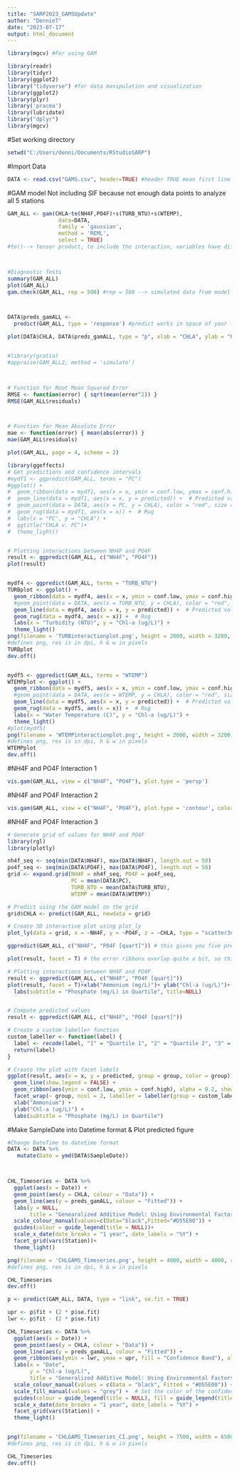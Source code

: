 ---
title: "SARP2023_GAMSUpdate"
author: "DennieT"
date: "2023-07-17"
output: html_document
---



```{r}
library(mgcv) #For using GAM

library(readr)
library(tidyr)
library(ggplot2)
library("tidyverse") #for data manipulation and visualization
library(ggplot2)
library(plyr)
library('pracma')
library(lubridate)
library("dplyr")
library(mgcv)
```




#Set working directory
```{r}
setwd("C:/Users/denni/Documents/RStudioSARP")
```



#Import Data
```{r}
DATA <- read.csv("GAMS.csv", header=TRUE) #header TRUE mean first line of csv has heading
```




#GAM model
Not including SIF because not enough data points to analyze all 5 stations
```{r}
GAM_ALL <- gam(CHLA~te(NH4F,PO4F)+s(TURB_NTU)+s(WTEMP),
                data=DATA, 
                family = 'gaussian',
                method = 'REML',
                select = TRUE)
#te()--> tensor product, to include the interaction, variables have diff units/or not, accounts for main effect of each variable as well



#Diagnostic Tests
summary(GAM_ALL)
plot(GAM_ALL)
gam.check(GAM_ALL, rep = 500) #rep = 500 --> simulated data from model to create confidence band



DATA$preds_gamALL <- 
  predict(GAM_ALL, type = 'response') #predict works in space of your family distribution

plot(DATA$CHLA, DATA$preds_gamALL, type = "p", xlab = "CHLA", ylab = "Predicted CHLA", main = "Predicted CHLA vs. CHLA")


#library(gratia)
#appraise(GAM_ALL2, method = 'simulate')



# Function for Root Mean Squared Error
RMSE <- function(error) { sqrt(mean(error^2)) }
RMSE(GAM_ALL$residuals)



# Function for Mean Absolute Error
mae <- function(error) { mean(abs(error)) }
mae(GAM_ALL$residuals)
```


```{r}
plot(GAM_ALL, page = 4, scheme = 2)
```



```{r}
library(ggeffects)
# Get predictions and confidence intervals
#mydf1 <- ggpredict(GAM_ALL, terms = "PC")
#ggplot() +
#  geom_ribbon(data = mydf1, aes(x = x, ymin = conf.low, ymax = conf.high), alpha = 0.3) +  # Confidence band
#  geom_line(data = mydf1, aes(x = x, y = predicted)) +  # Predicted values
#  geom_point(data = DATA, aes(x = PC, y = CHLA), color = "red", size = 2) +  # CHLA data points
#  geom_rug(data = mydf1, aes(x = x)) +  # Rug
#  labs(x = "PC", y = "CHLA") +
#  ggtitle("CHLA v. PC")+
#  theme_light()


# Plotting interactions between NH4F and PO4F
result <- ggpredict(GAM_ALL, c("NH4F", "PO4F"))
plot(result)


mydf4 <- ggpredict(GAM_ALL, terms = "TURB_NTU")
TURBplot <- ggplot() +
  geom_ribbon(data = mydf4, aes(x = x, ymin = conf.low, ymax = conf.high), alpha = 0.3) +  # Confidence band
  #geom_point(data = DATA, aes(x = TURB_NTU, y = CHLA), color = "red", size = 1, alpha = 0.5) +  # CHLA data points
  geom_line(data = mydf4, aes(x = x, y = predicted)) +  # Predicted values
  geom_rug(data = mydf4, aes(x = x)) +  # Rug
  labs(x = "Turbidity (NTU)", y = "Chl-a (ug/L)") +
  theme_light()
png(filename = 'TURBinteractionplot.png', height = 2000, width = 3200, res = 500) 
#defines png, res is in dpi, h & w in pixels
TURBplot
dev.off()


mydf5 <- ggpredict(GAM_ALL, terms = "WTEMP")
WTEMPplot <- ggplot() +
  geom_ribbon(data = mydf5, aes(x = x, ymin = conf.low, ymax = conf.high), alpha = 0.3) +  # Confidence band
  #geom_point(data = DATA, aes(x = WTEMP, y = CHLA), color = "red", size = 1, alpha = 0.5) +  # CHLA data points
  geom_line(data = mydf5, aes(x = x, y = predicted)) +  # Predicted values
  geom_rug(data = mydf5, aes(x = x)) +  # Rug
  labs(x = "Water Temperature (C)", y = "Chl-a (ug/L)") +
  theme_light()
#plot(mydf5)
png(filename = 'WTEMPinteractionplot.png', height = 2000, width = 3200, res = 500) 
#defines png, res is in dpi, h & w in pixels
WTEMPplot
dev.off()

```



#NH4F and PO4F Interaction 1
```{r}
vis.gam(GAM_ALL, view = c("NH4F", "PO4F"), plot.type = 'persp')
```


#NH4F and PO4F Interaction 2
```{r}
vis.gam(GAM_ALL, view = c("NH4F", "PO4F"), plot.type = 'contour', color = 'cm')
```



#NH4F and PO4F Interaction 3
```{r}
# Generate grid of values for NH4F and PO4F
library(rgl)
library(plotly)

nh4f_seq <- seq(min(DATA$NH4F), max(DATA$NH4F), length.out = 50)
po4f_seq <- seq(min(DATA$PO4F), max(DATA$PO4F), length.out = 50)
grid <- expand.grid(NH4F = nh4f_seq, PO4F = po4f_seq, 
                    PC = mean(DATA$PC),
                    TURB_NTU = mean(DATA$TURB_NTU),
                    WTEMP = mean(DATA$WTEMP))

# Predict using the GAM model on the grid
grid$CHLA <- predict(GAM_ALL, newdata = grid)

# Create 3D interactive plot using plot_ly
plot_ly(data = grid, x = ~NH4F, y = ~PO4F, z = ~CHLA, type = "scatter3d", mode = "markers")

```


```{r}
ggpredict(GAM_ALL, c("NH4F", "PO4F [quart]")) # this gives you five predictions across all values of NH4F, at the min, 25%, 50%, 75%, and max of PO4F (compared to the default, which provides only 3 lines at levels of P04F that do not span the full range of your PO4F)

plot(result, facet = T) # the error ribbons overlap quite a bit, so this provides a cleaner of your interaction
```



```{r}
# Plotting interactions between NH4F and PO4F
result <- ggpredict(GAM_ALL, c("NH4F", "PO4F [quart]"))
plot(result, facet = T)+xlab("Ammonium (mg/L)")+ ylab("Chl-a (ug/L)")+
  labs(subtitle = "Phosphate (mg/L) in Quartile", title=NULL)



```



```{r}
# Compute predicted values
result <- ggpredict(GAM_ALL, c("NH4F", "PO4F [quart]"))

# Create a custom labeller function
custom_labeller <- function(label) {
  label <- recode(label, "1" = "Quartile 1", "2" = "Quartile 2", "3" = "Quartile 3", "4" = "Quartile 4")
  return(label)
}

# Create the plot with facet labels
ggplot(result, aes(x = x, y = predicted, group = group, color = group)) +
  geom_line(show.legend = FALSE) +
  geom_ribbon(aes(ymin = conf.low, ymax = conf.high), alpha = 0.2, show.legend = FALSE) +
  facet_wrap(~ group, ncol = 2, labeller = labeller(group = custom_labeller)) +
  xlab("Ammonium") +
  ylab("Chl-a (ug/L)") +
  labs(subtitle = "Phosphate (mg/L) in Quartile")

```




#Make SampleDate into Datetime format & Plot predicted figure
```{r}
#Change DateTime to datetime format
DATA <- DATA %>%
   mutate(Date = ymd(DATA$SampleDate))



CHL_Timeseries <- DATA %>%
  ggplot(aes(x = Date)) +
  geom_point(aes(y = CHLA, colour = "Data")) +
  geom_line(aes(y = preds_gamALL, colour = "Fitted")) +
  labs(y = NULL,
       title = "Genearalized Additive Model: Using Environmental Factors") +
  scale_colour_manual(values=c(Data="black",Fitted="#D55E00")) +
  guides(colour = guide_legend(title = NULL))+
  scale_x_date(date_breaks = "1 year", date_labels = "%Y") +
  facet_grid(vars(Station))+
  theme_light()

png(filename = 'CHLGAMS_Timeseries.png', height = 4000, width = 4000, res = 400) 
#defines png, res is in dpi, h & w in pixels

CHL_Timeseries
dev.off()
```


```{r}
p <- predict(GAM_ALL, DATA, type = "link", se.fit = TRUE)

upr <- p$fit + (2 * p$se.fit)
lwr <- p$fit - (2 * p$se.fit)

CHL_Timeseries <- DATA %>%
  ggplot(aes(x = Date)) +
  geom_point(aes(y = CHLA, colour = "Data")) +
  geom_line(aes(y = preds_gamALL, colour = "Fitted")) +
  geom_ribbon(aes(ymin = lwr, ymax = upr, fill = "Confidence Band"), alpha = 0.7) +  # Add the confidence band
  labs(x = "Date", 
       y = "Chl-a (ug/L)",
       title = "Generalized Additive Model: Using Environmental Factors") +
  scale_colour_manual(values = c(Data = "black", Fitted = "#D55E00")) +
  scale_fill_manual(values = "grey") +  # Set the color of the confidence band
  guides(colour = guide_legend(title = NULL), fill = guide_legend(title = NULL)) +  # Remove legend titles
  scale_x_date(date_breaks = "1 year", date_labels = "%Y") +
  facet_grid(vars(Station)) +
  theme_light()


png(filename = 'CHLGAMS_Timeseries_CI.png', height = 7500, width = 6500, res = 550) 
#defines png, res is in dpi, h & w in pixels

CHL_Timeseries
dev.off()
```


